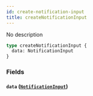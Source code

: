 ```yaml
---
id: create-notification-input
title: createNotificationInput
---
```


No description

```graphql
type createNotificationInput {
  data: NotificationInput
}
```

### Fields

#### `data` ([`NotificationInput`](/v1/inputs/notification-input))
